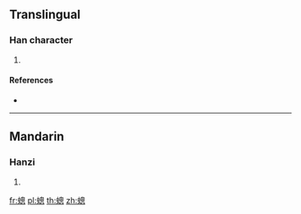 {{character info/new}}
==Translingual==

===Han character===
{{Han char|rn=142|rad=虫|as=11|sn=17|four=56130|canj=LIHWP}}

# {{defn|Han|sort=虫11}}

====References====
* {{Han ref|kx=1096.220|dkj=33555|dj=1561.040|hdz=42886.020|uh=87CC|ud=34764|bh=EE65|bd=61029}}

----

==Mandarin==

===Hanzi===
{{cmn-hanzi|pin=[[cōng]] ([[cong1]])|wg=ts'ung<sup>1</sup>}}

# {{defn|lang=cmn|sort=虫11}}

[[fr:蟌]]
[[pl:蟌]]
[[th:蟌]]
[[zh:蟌]]